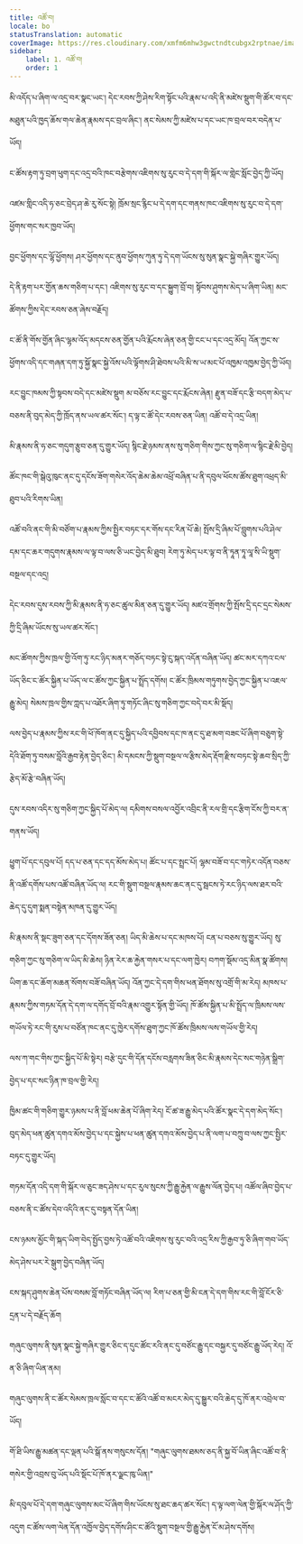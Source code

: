 ```yaml
---
title: འཚོ་བ།
locale: bo
statusTranslation: automatic
coverImage: https://res.cloudinary.com/xmfm6mhw3gwctndtcubgx2rptnae/image/upload/v1741354419/small_cover_la_gran_rebelion_28716e29d2.webp
sidebar:
    label: 1. འཚོ་བ།
    order: 1
---
```

མི་འདོད་པ་ཞིག་ལ་འདྲ་བར་སྣང་ཡང་། དེང་རབས་ཀྱི་ཤེས་རིག་སྟོང་པའི་རྣམ་པ་འདི་ནི་མཛེས་སྡུག་གི་ཚོར་བ་དང་མཐུན་པའི་ཁྱད་ཆོས་གལ་ཆེན་རྣམས་དང་བྲལ་ཞིང་། ནང་སེམས་ཀྱི་མཛེས་པ་དང་ཡང་ཁ་བྲལ་བར་བདེན་པ་ཡོད།

ང་ཚོས་རྟག་ཏུ་བྲག་ཕུག་དང་འདྲ་བའི་ཁང་བརྩེགས་འཇིགས་སུ་རུང་བ་དེ་དག་གི་སྐོར་ལ་གླེང་སློང་བྱེད་ཀྱི་ཡོད།

འཛམ་གླིང་འདི་ཧ་ཅང་བྲེད་ཤ་ཆེ་རུ་སོང་སྟེ། ཁྲོམ་སྲང་རྙིང་པ་དེ་དག་དང་གནས་ཁང་འཇིགས་སུ་རུང་བ་དེ་དག་ཕྱོགས་གང་སར་ཁྱབ་ཡོད།

བྱང་ཕྱོགས་དང་ལྷོ་ཕྱོགས། ཤར་ཕྱོགས་དང་ནུབ་ཕྱོགས་ཀུན་ཏུ་དེ་དག་ཡོངས་སུ་སུན་སྣང་སྐྱེ་གཞིར་གྱུར་ཡོད།

དེ་ནི་རྟག་པར་གྱོན་ཆས་གཅིག་པ་དང་། འཇིགས་སུ་རུང་བ་དང་སྐྱུག་བྲོ་བ། སྟོབས་ཤུགས་མེད་པ་ཞིག་ཡིན། མང་ཚོགས་ཀྱིས་དེང་རབས་ཅན་ཞེས་བརྗོད།

ང་ཚོ་ནི་གོས་གྱོན་ཞིང་ལྷམ་འོད་མདངས་ཅན་གྱོན་པའི་རྨོངས་ཞེན་ཅན་གྱི་ངང་པ་དང་འདྲ་མོད། འོན་ཀྱང་ས་ཕྱོགས་འདི་དང་གཞན་དག་ཏུ་སྐྱོ་སྣང་སྐྱེ་འོས་པའི་ལྟོགས་ཤི་ཐེབས་པའི་མི་ས་ཡ་མང་པོ་འཁྱམ་འཁྱམ་བྱེད་ཀྱི་ཡོད།

རང་བྱུང་ཁམས་ཀྱི་སྟབས་བདེ་དང་མཛེས་སྡུག མ་བཅོས་རང་བྱུང་དང་རྨོངས་ཞེན། རྫུན་བཟོ་དང་རྩི་བདག་མེད་པ་བཅས་ནི་བུད་མེད་ཀྱི་ཁྲོད་ནས་ཡལ་ཚར་སོང་། ད་ལྟ་ང་ཚོ་དེང་རབས་ཅན་ཡིན། འཚོ་བ་དེ་འདྲ་ཡིན།

མི་རྣམས་ནི་ཧ་ཅང་གདུག་རྩུབ་ཅན་དུ་གྱུར་ཡོད། སྙིང་རྗེ་ཉམས་ནས་སུ་གཅིག་གིས་ཀྱང་སུ་གཅིག་ལ་སྙིང་རྗེ་མི་བྱེད།

ཚོང་ཁང་གི་སྒེའུ་ཁུང་ནང་དུ་དངོས་ཟོག་གསེར་འོད་ཆེམ་ཆེམ་འཕྲོ་བཞིན་པ་ནི་དབུལ་ཕོངས་ཚོས་ཐུག་འཕྲད་མི་ཐུབ་པའི་རིགས་ཡིན།

འཚོ་བའི་ནང་གི་མི་བཙོག་པ་རྣམས་ཀྱིས་སྤྱིར་བཏང་དར་གོས་དང་རིན་པོ་ཆེ། སྤོས་དྲི་ཞིམ་པོ་བླུགས་པའི་ཤེལ་དམ་དང་ཆར་གདུགས་རྣམས་ལ་ལྟ་བ་ལས་ཅི་ཡང་བྱེད་མི་ཐུབ། རེག་ཏུ་མེད་པར་ལྟ་བ་ནི་ཏཱན་ཏཱ་ལཱ་སི་ཡི་སྡུག་བསྔལ་དང་འདྲ།

དེང་རབས་དུས་རབས་ཀྱི་མི་རྣམས་ནི་ཧ་ཅང་ཚུལ་མིན་ཅན་དུ་གྱུར་ཡོད། མཛའ་གྲོགས་ཀྱི་སྤོས་དྲི་དང་དྲང་སེམས་ཀྱི་དྲི་ཞིམ་ཡོངས་སུ་ཡལ་ཚར་སོང་།

མང་ཚོགས་ཀྱིས་ཁྲལ་གྱི་འོག་ཏུ་རང་ཉིད་མནར་གཅོད་བཏང་སྟེ་ངུ་སྐད་འདོན་བཞིན་ཡོད། ཚང་མར་དཀའ་ངལ་ཡོད་ཅིང་ང་ཚོར་སྐྱིན་པ་ཡོད་ལ་ང་ཚོས་ཀྱང་སྐྱིན་པ་སྤྲོད་དགོས། ང་ཚོར་ཁྲིམས་གཏུགས་བྱེད་ཀྱང་སྐྱིན་པ་འཇལ་རྒྱུ་མེད། སེམས་ཁྲལ་གྱིས་ཀླད་པ་འཐོར་ཞིག་ཏུ་གཏོང་ཞིང་སུ་གཅིག་ཀྱང་བདེ་བར་མི་སྡོད།

ལས་བྱེད་པ་རྣམས་ཀྱིས་རང་གི་ཕོ་ཁོག་ནང་དུ་སྐྱིད་པའི་དབྱིབས་དང་ཁ་ནང་དུ་ཐ་མག་བཟང་པོ་ཞིག་བཅུག་སྟེ་དེའི་ཐོག་ཏུ་བསམ་བློའི་རྒྱབ་རྟེན་བྱེད་ཅིང་། མི་དམངས་ཀྱི་སྡུག་བསྔལ་ལ་རྩིས་མེད་རྡོག་རྫིས་བཏང་སྟེ་ཆབ་སྲིད་ཀྱི་རྩེད་མོ་རྩེ་བཞིན་ཡོད།

དུས་རབས་འདིར་སུ་གཅིག་ཀྱང་སྐྱིད་པོ་མེད་ལ། དམིགས་བསལ་འབྱོར་འབྲིང་ནི་རལ་གྲི་དང་རྩིག་ངོས་ཀྱི་བར་ན་གནས་ཡོད།

ཕྱུག་པོ་དང་དབུལ་པོ། དད་པ་ཅན་དང་དད་མོས་མེད་པ། ཚོང་པ་དང་སྤྲང་པོ། ལྷམ་བཟོ་བ་དང་གཏེར་འདོན་བཅས་ནི་འཚོ་དགོས་པས་འཚོ་བཞིན་ཡོད་ལ། རང་གི་སྡུག་བསྔལ་རྣམས་ཆང་ནང་དུ་སྦངས་ཏེ་རང་ཉིད་ལས་ཐར་བའི་ཆེད་དུ་དུག་སྨན་བསྟེན་མཁན་དུ་གྱུར་ཡོད།

མི་རྣམས་ནི་སྡང་ཟུག་ཅན་དང་དོགས་ཟོན་ཅན། ཡིད་མི་ཆེས་པ་དང་མཁས་པོ། ངན་པ་བཅས་སུ་གྱུར་ཡོད། སུ་གཅིག་ཀྱང་སུ་གཅིག་ལ་ཡིད་མི་ཆེས། ཉིན་རེར་ཆ་རྐྱེན་གསར་པ་དང་ལག་ཁྱེར། བཀག་སྡོམ་འདྲ་མིན་སྣ་ཚོགས། ཡིག་ཆ་དང་ཆོག་མཆན་སོགས་བཟོ་བཞིན་ཡོད། འོན་ཀྱང་དེ་དག་གིས་ཕན་ཐོགས་སུ་འགྲོ་གི་མ་རེད། མཁས་པ་རྣམས་ཀྱིས་གཏམ་དོན་དེ་དག་ལ་དགོད་བྲོ་བའི་རྣམ་འགྱུར་སྟོན་གྱི་ཡོད། ཁོ་ཚོས་སྐྱིན་པ་མི་སྤྲོད་ལ་ཁྲིམས་ལས་གཡོལ་ཏེ་རང་གི་རུས་པ་བཙོན་ཁང་ནང་དུ་ཁྱེར་དགོས་ཐུག་ཀྱང་ཁོ་ཚོས་ཁྲིམས་ལས་གཡོལ་གྱི་རེད།

ལས་ཀ་གང་གིས་ཀྱང་སྐྱིད་པོ་མི་སྟེར། བརྩེ་དུང་གི་དོན་དངོས་བརླགས་ཟིན་ཅིང་མི་རྣམས་དེང་སང་གཉེན་སྒྲིག་བྱེད་པ་དང་སང་ཉིན་ཁ་བྲལ་གྱི་རེད།

ཁྱིམ་ཚང་གི་གཅིག་གྱུར་ཉམས་པ་ནི་བློ་ཕམ་ཆེན་པོ་ཞིག་རེད། ངོ་ཚ་ཟ་རྒྱུ་མེད་པའི་ཚོར་སྣང་དེ་དག་མེད་སོང་། བུད་མེད་ཕན་ཚུན་དགའ་མོས་བྱེད་པ་དང་སྐྱེས་པ་ཕན་ཚུན་དགའ་མོས་བྱེད་པ་ནི་ལག་པ་བཀྲུ་བ་ལས་ཀྱང་སྤྱིར་བཏང་དུ་གྱུར་ཡོད།

གཏམ་དོན་འདི་དག་གི་སྐོར་ལ་ཅུང་ཟད་ཤེས་པ་དང་རུལ་སུངས་ཀྱི་རྒྱུ་རྐྱེན་ལ་རྒྱུས་ལོན་བྱེད་པ། འཚོལ་ཞིབ་བྱེད་པ་བཅས་ནི་ང་ཚོས་དེབ་འདིའི་ནང་དུ་བསྟན་དོན་ཡིན།

ངས་ཉམས་མྱོང་གི་སྐད་ཡིག་བེད་སྤྱོད་བྱས་ཏེ་འཚོ་བའི་འཇིགས་སུ་རུང་བའི་འདྲ་རིས་ཀྱི་རྒྱབ་ཏུ་ཅི་ཞིག་གབ་ཡོད་མེད་ཤེས་པར་རེ་སྒུག་བྱེད་བཞིན་ཡོད།

ངས་སྐད་ཤུགས་ཆེན་པོས་བསམ་བློ་གཏོང་བཞིན་ཡོད་ལ། རིག་པ་ཅན་གྱི་མི་ངན་དེ་དག་གིས་རང་གི་བློ་ངོར་ཅི་དྲན་པ་དེ་བརྗོད་ཆོག

གཞུང་ལུགས་ནི་སུན་སྣང་སྐྱེ་གཞིར་གྱུར་ཅིང་ད་དུང་ཚོང་རའི་ནང་དུ་བཙོང་རྒྱུ་དང་བསྐྱར་དུ་བཙོང་རྒྱུ་ཡོད་རེད། འོ་ན་ཅི་ཞིག་ཡིན་ནམ།

གཞུང་ལུགས་ནི་ང་ཚོར་སེམས་ཁྲལ་སློང་བ་དང་ང་ཚོའི་འཚོ་བ་མངར་མེད་དུ་སྒྱུར་བའི་ཆེད་དུ་ཁོ་ནར་འབྲེལ་བ་ཡོད།

གོ་ཐི་ཡིས་རྒྱུ་མཚན་དང་ལྡན་པའི་སྒོ་ནས་གསུངས་དོན། "གཞུང་ལུགས་ཐམས་ཅད་ནི་སྐྱ་བོ་ཡིན་ཞིང་འཚོ་བ་ནི་གསེར་གྱི་འབྲས་བུ་ཡོད་པའི་སྡོང་པོ་ཁོ་ནར་ལྗང་ཁུ་ཡིན།"

མི་དབུལ་པོ་དེ་དག་གཞུང་ལུགས་མང་པོ་ཞིག་གིས་ཡོངས་སུ་ཐང་ཆད་ཚར་སོང་། ད་ལྟ་ལག་ལེན་གྱི་སྐོར་ལ་ཤོད་ཀྱི་འདུག ང་ཚོས་ལག་ལེན་དོན་འཁྱོལ་བྱེད་དགོས་ཤིང་ང་ཚོའི་སྡུག་བསྔལ་གྱི་རྒྱུ་རྐྱེན་ངོ་མ་ཤེས་དགོས།

